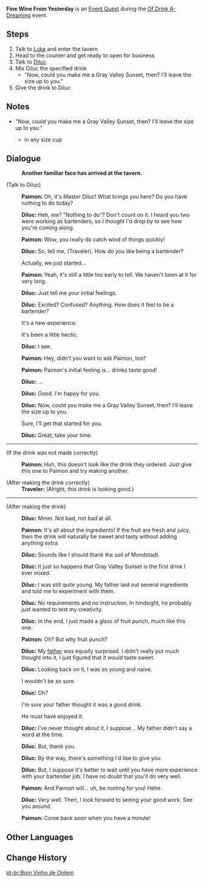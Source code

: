 {{Quest Infobox
|id            = 
|image         = Event Quest Fine Wine From Yesterday.png
|type          = World
|region        = Mondstadt
|area          = Starfell Valley
|subarea       = City of Mondstadt
|event_name    = Of Drink A-Dreaming
|summary       = Diluc stops by Angel's Share and requests a drink served by the Traveler.
|requirement   = Complete [[Of Drink A-Dreaming (Quest)]]
|startLocation = [[City of Mondstadt]], [[Mondstadt]]
|next          = 
|primogems     = 30
|mora          = 20,000
|other         = 
|characters    = Diluc; Paimon; Traveler
|voiced        = yes
}}
'''Fine Wine From Yesterday''' is an [[Event Quest]] during the [[Of Drink A-Dreaming]] event.

==Steps==
# Talk to [[Luka]] and enter the tavern
# Head to the counter and get ready to open for business
# Talk to [[Diluc]]
# Mix Diluc the specified drink
#* "Now, could you make me a Gray Valley Sunset, then? I'll leave the size up to you."
# Give the drink to Diluc

==Notes==
* "Now, could you make me a Gray Valley Sunset, then? I'll leave the size up to you."
** {{Ingredient|Juice|3<!--exactly-->}} in any size cup

==Dialogue==
{{Quest Description|"Just now, I saw Master Diluc enter the tavern in a rush."<br />"Oh? Is Master Diluc going to mix drinks personally today? Can't miss out on this one... Come on, help me up."}}
{{Dialogue start}}
:'''Another familiar face has arrived at the tavern.'''

;(Talk to Diluc)
:{{A|vo eqtj003 1 paimon 01.ogg}} '''Paimon:''' Oh, it's Master Diluc! What brings you here? Do you have nothing to do today?
:{{A|vo eqtj003 1 diluc 01.ogg}} '''Diluc:''' Heh, me? "Nothing to do"? Don't count on it. I heard you two were working as bartenders, so I thought I'd drop by to see how you're coming along.
:{{A|vo eqtj003 1 paimon 02.ogg}} '''Paimon:''' Wow, you really do catch wind of things quickly!
:{{A|vo eqtj003 1 diluc 02.ogg}} '''Diluc:''' So, tell me, (Traveler). How do you like being a bartender?
:{{DIcon}} Actually, we just started...
:{{A|vo eqtj003 1 paimon 03.ogg}} '''Paimon:''' Yeah, it's still a little too early to tell. We haven't been at it for very long.
:{{A|vo eqtj003 1 diluc 03.ogg}} '''Diluc:''' Just tell me your initial feelings.
:{{A|vo eqtj003 1 diluc 04.ogg}} '''Diluc:''' Excited? Confused? Anything. How does it feel to be a bartender?
:{{DIcon}} It's a new experience.
:{{DIcon}} It's been a little hectic.
:{{A|vo eqtj003 1 diluc 05.ogg}} '''Diluc:''' I see.
:{{A|vo eqtj003 1 paimon 04.ogg}} '''Paimon:''' Hey, didn't you want to ask Paimon, too?
:{{A|vo eqtj003 1 paimon 05.ogg}} '''Paimon:''' Paimon's initial feeling is... drinks taste good!
:{{A|vo eqtj003 1 diluc 06.ogg}} '''Diluc:''' ...
:{{A|vo eqtj003 1 diluc 07.ogg}} '''Diluc:''' Good. I'm happy for you.
:{{A|vo eqtj003 1 diluc 08.ogg}} '''Diluc:''' Now, could you make me a Gray Valley Sunset, then? I'll leave the size up to you.
:{{DIcon}} Sure, I'll get that started for you.
:{{A|vo eqtj003 1 diluc 09.ogg}} '''Diluc:''' Great, take your time.
----
;(If the drink was not made correctly)
:{{A|Vo eqtj002 3 paimon 01.ogg}} '''Paimon:''' Huh, this doesn't look like the drink they ordered. Just give this one to Paimon and try making another.

;(After making the drink correctly)
:'''Traveler:''' (Alright, this drink is looking good.)
----
;(After making the drink)
:{{A|vo eqtj003 2 diluc 01.ogg}} '''Diluc:''' Mmm. Not bad, not bad at all.
:{{A|vo eqtj003 2 paimon 01.ogg}} '''Paimon:''' It's all about the ingredients! If the fruit are fresh and juicy, then the drink will naturally be sweet and tasty without adding anything extra.
:{{A|vo eqtj003 2 diluc 02.ogg}} '''Diluc:''' Sounds like I should thank the soil of Mondstadt.
:{{A|vo eqtj003 2 diluc 03.ogg}} '''Diluc:''' It just so happens that Gray Valley Sunset is the first drink I ever mixed.
:{{A|vo eqtj003 2 diluc 04.ogg}} '''Diluc:''' I was still quite young. My father laid out several ingredients and told me to experiment with them.
:{{A|vo eqtj003 2 diluc 05.ogg}} '''Diluc:''' No requirements and no instruction. In hindsight, he probably just wanted to test my creativity.
:{{A|vo eqtj003 2 diluc 06.ogg}} '''Diluc:''' In the end, I just made a glass of fruit punch, much like this one.
:{{A|vo eqtj003 2 paimon 02.ogg}} '''Paimon:''' Oh? But why fruit punch?
:{{A|vo eqtj003 2 diluc 07.ogg}} '''Diluc:''' My [[Crepus|father]] was equally surprised. I didn't really put much thought into it, I just figured that it would taste sweet.
:{{A|vo eqtj003 2 diluc 08.ogg}} '''Diluc:''' Looking back on it, I was so young and naive.
:{{DIcon}} I wouldn't be so sure.
:{{A|vo eqtj003 2 diluc 09.ogg}} '''Diluc:''' Oh?
:{{DIcon}} I'm sure your father thought it was a good drink.
:{{DIcon}} He must have enjoyed it.
:{{A|vo eqtj003 2 diluc 10.ogg}} '''Diluc:''' I've never thought about it, I suppose... My father didn't say a word at the time.
:{{A|vo eqtj003 2 diluc 11.ogg}} '''Diluc:''' But, thank you.
:{{A|vo eqtj003 2 diluc 12.ogg}} '''Diluc:''' By the way, there's something I'd like to give you.
:{{A|vo eqtj003 2 diluc 13.ogg}} '''Diluc:''' But, I suppose it's better to wait until you have more experience with your bartender job. I have no doubt that you'll do very well.
:{{A|vo eqtj003 2 paimon 03.ogg}} '''Paimon:''' And Paimon will... uh, be rooting for you! Hehe.
:{{A|vo eqtj003 2 diluc 14.ogg}} '''Diluc:''' Very well. Then, I look forward to seeing your good work. See you around.
:{{A|vo eqtj003 2 paimon 04.ogg}} '''Paimon:''' Come back soon when you have a minute!
{{Dialogue end}}

==Other Languages==
{{Other Languages
|en      = Fine Wine From Yesterday
|zhs     = 昨日佳酿
|zhs_rm  = Zuórì Jiāniàng
|zht     = 昨日佳釀
|zht_rm  = Zuórì Jiāniàng
|zh_tl   = Yesterday's Excellent Wine
|ja      = 昨日の美酒
|ja_rm   = Kinou no Bishu
|ja_tl   = High-grade Sake of Yesterday
|ko      = 지난 날의 좋은 술
|ko_rm   = Jinan Nal-ui Joeun Sul
|ko_tl   = Fine Alcohol From Past
|es      = Vino añejo
|es_tl   = Vintage Wine
|fr      = Du bon vin d'hier
|fr_tl   = Fine Wine From Yesterday
|ru      = Изысканное вино вчерашнего дня
|ru_tl   = 
|th      = ไวน์ของวันวาน
|th_rm   = 
|th_tl   = Wine of Yesterday
|vi      = Rượu Ngon Trong Quá Khứ
|vi_tl   = 
|de      = Edler Wein von gestern
|de_tl   = Fine Wine From Yesterday
|id      = Anggur Berkualitas Hari Kemarin
|id_tl   = Fine Grape From Yesterday
|pt      = Bom Vinho de Ontem
|pt_tl   = Fine Wine From Yesterday
}}

==Change History==
{{Change History|2.5}}
[[pt-br:Bom Vinho de Ontem]]